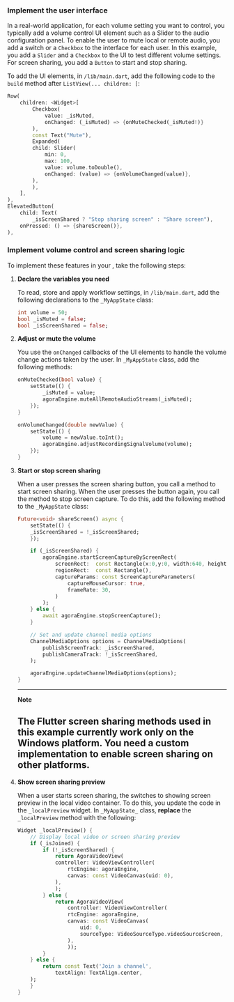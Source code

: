 <PlatformWrapper platform="flutter">

### Implement the user interface

In a real-world application, for each volume setting you want to control, you typically add a volume control UI element such as a <Link target="_blank" to="https://api.flutter.dev/flutter/material/Slider-class.html">Slider</Link> to the audio configuration panel. To enable the user to mute local or remote audio, you add a switch or a `Checkbox` to the interface for each user. In this example, you add a `Slider` and a `Checkbox` to the UI to test different volume settings. For screen sharing, you add a `Button` to start and stop sharing.

To add the UI elements, in `/lib/main.dart`, add the following code to the `build` method after `ListView(... children: [`:

```dart
Row(
    children: <Widget>[
        Checkbox(
            value: _isMuted,
            onChanged: (_isMuted) => {onMuteChecked(_isMuted!)}
        ),
        const Text("Mute"),
        Expanded(
        child: Slider(
            min: 0,
            max: 100,
            value: volume.toDouble(),
            onChanged: (value) => {onVolumeChanged(value)},
        ),
        ),
    ],
),
ElevatedButton(
    child: Text(
        _isScreenShared ? "Stop sharing screen" : "Share screen"),
    onPressed: () => {shareScreen()},
),
```

### Implement volume control and screen sharing logic

To implement these features in your <Vpl k="CLIENT" />, take the following steps:

1. **Declare the variables you need**

    To read, store and apply workflow settings, in `/lib/main.dart`, add the following declarations to the `_MyAppState` class:

    ```dart
    int volume = 50;
    bool _isMuted = false;
    bool _isScreenShared = false;
    ```

1. **Adjust or mute the volume**

    You use the `onChanged` callbacks of the UI elements to handle the volume change actions taken by the user. In `_MyAppState` class, add the following methods:

    ```dart
    onMuteChecked(bool value) {
        setState(() {
            _isMuted = value;
            agoraEngine.muteAllRemoteAudioStreams(_isMuted);
        });
    }

    onVolumeChanged(double newValue) {
        setState(() {
            volume = newValue.toInt();
            agoraEngine.adjustRecordingSignalVolume(volume);
        });
    }
    ```

1. **Start or stop screen sharing**

    When a user presses the screen sharing button, you call a method to start screen sharing. When the user presses the button again, you call the method to stop screen capture. To do this, add the following method to the `_MyAppState` class:

    ```dart
    Future<void> shareScreen() async {
        setState(() {
        _isScreenShared = !_isScreenShared;
        });

        if (_isScreenShared) {
            agoraEngine.startScreenCaptureByScreenRect(
                screenRect:  const Rectangle(x:0,y:0, width:640, height:400),
                regionRect:  const Rectangle(),
                captureParams: const ScreenCaptureParameters(
                    captureMouseCursor: true,
                    frameRate: 30,
                )
            );
        } else {
            await agoraEngine.stopScreenCapture();
        }

        // Set and update channel media options
        ChannelMediaOptions options = ChannelMediaOptions(
            publishScreenTrack: _isScreenShared,
            publishCameraTrack: !_isScreenShared,
        );

        agoraEngine.updateChannelMediaOptions(options);
    }
    ```

    ---
    **Note**

    The Flutter screen sharing methods used in this example currently work only on the Windows platform. You need a custom implementation to enable screen sharing on other platforms.
    ---

1. **Show screen sharing preview**

    When a user starts screen sharing, the <Vpl k="CLIENT" /> switches to showing screen preview in the local video container. To do this, you update the code in the `_localPreview` widget. In `_MyAppState_` class, **replace** the `_localPreview` method with the following:

    ```dart
    Widget _localPreview() {
        // Display local video or screen sharing preview
        if (_isJoined) {
            if (!_isScreenShared) {
                return AgoraVideoView(
                controller: VideoViewController(
                    rtcEngine: agoraEngine,
                    canvas: const VideoCanvas(uid: 0),
                ),
                );
            } else {
                return AgoraVideoView(
                    controller: VideoViewController(
                    rtcEngine: agoraEngine,
                    canvas: const VideoCanvas(
                        uid: 0,
                        sourceType: VideoSourceType.videoSourceScreen,
                    ),
                    ));
            }   
        } else {
            return const Text('Join a channel', 
                textAlign: TextAlign.center,
        );
        }
    }
    ```
</PlatformWrapper>
